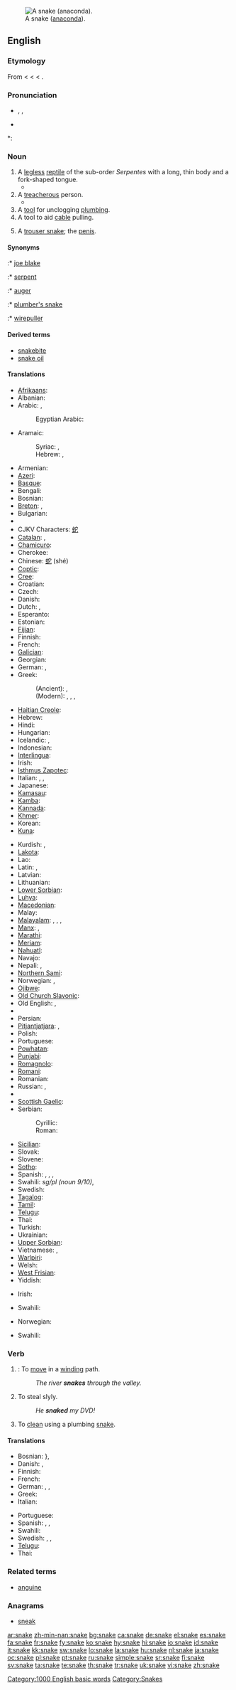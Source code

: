 {{wikipedia}}
[[Image:Anaconda jaune 34.JPG|thumb|right|A snake ([[anaconda]]).]]
==English==

===Etymology===
From {{etyl|enm}} < {{etyl|ang}} {{term|snaca|lang=ang}} < {{proto|Germanic|snakon}} < {{proto|Indo-European|snag-||sneg-|to crawl; a creeping thing}}.

===Pronunciation===
* {{enPR|snāk}}, {{IPA|/sneɪk/}}, {{SAMPA|/sneIK/}}
* {{audio|en-us-snake.ogg|Audio (US)}}

*: {{rhymes|eɪk}}

===Noun===
{{en-noun}}

# A [[legless]] [[reptile]] of the sub-order ''Serpentes'' with a long, thin body and a fork-shaped tongue.
#* {{quote-book|1892|[[w:Oscar Wilde|Oscar Wilde]]|[[w:A House of Pomegranates|A House of Pomegranates]]||url=http://books.google.com/books?id=6sUVAAAAYAAJ|passage=The man writhed like a trampled '''snake''', and a red foam bubbled from his lips.}}
# A [[treacherous]] person.
#* {{quote-book|1838|[[w:Charles Dickens|Charles Dickens]]|[[w:Nicholas Nickleby|Nicholas Nickleby]]||url=http://books.google.com/books?id=rLs0AAAAMAAJ|passage=Mrs. Kenwigs was horror-stricken to think that she should ever have nourished in her bosom such a '''snake''', adder, viper, serpent, and base crocodile, as Henrietta Petowker.}}
# A [[tool]] for unclogging [[plumbing]].
# A tool to aid [[cable]] pulling.
# {{slang}} A [[trouser snake]]; the [[penis]].

====Synonyms====
{{sense|reptile}}
:* [[joe blake]]
:* [[serpent]]
{{sense|plumbing tool}}
:* [[auger]]
:* [[plumber's snake]]
{{sense|tool for cable pulling}}
:* [[wirepuller]]

====Derived terms====
* [[snakebite]]
* [[snake oil]]

====Translations====
{{trans-top|legless reptile}}
* [[Afrikaans]]: {{t+|af|slang|xs=Afrikaans}}
* Albanian: {{t-|sq|gjarpër|m|xs=Albanian}}
* Arabic: {{t-|ar|ثعبان|ثُعْبَان|m|tr=θoaʕbáːn|sc=Arab}}, {{t|ar|ثعابين|ثَعَابِينُ|p|tr=θaʕabíːn|sc=Arab}}
*: Egyptian Arabic: {{tø|arz|تعبان|m|tr=ti3baan|sc=Arab|xs=Egyptian Arabic}}
* Aramaic:
*: Syriac: {{tø|syc|ܚܘܝܐ|m|tr=khewyā, khewyo|sc=Syrc|xs=Classical Syriac}}, {{tø|syc|ܚܘܘܝܬܐ|f|tr=khwāwīthā, khwowītho|sc=Syrc|xs=Classical Syriac}}
*: Hebrew: {{tø|arc|חויא|m|tr=khewyā, khewyo|sc=Hebr|xs=Aramaic}}, {{tø|arc|חוויתא|sc=Hebr|f|tr=khwāwīthā, khwowītho|xs=Aramaic}}
* Armenian: {{t+|hy|օձ|tr=òj|sc=Armn|xs=Armenian}}
* [[Azeri]]: {{t+|az|ilan|xs=Azeri}}
* [[Basque]]: {{t+|eu|suge|xs=Basque}}
* Bengali: {{tø|bn|সাপ|tr=sāp|sc=Beng}}
* Bosnian: {{t-|bs|zmija|f}}
* [[Breton]]: {{t+|br|naer|f|xs=Breton}}, {{t|br|sarpant|m|xs=Breton}}
* Bulgarian: {{t+|bg|змия|f|tr=zmija|sc=Cyrl}}
* {{trreq|Burmese}}
* CJKV Characters: [[蛇]]
* [[Catalan]]: {{t+|ca|serp|f}}, {{t-|ca|serpent|f}}
* [[Chamicuro]]: {{tø|ccc|sokopleye}}
* Cherokee: {{t-|chr|ᎢᎾᏛ|tr=inadv|sc=Cher|xs=Cherokee}}
* Chinese: [[蛇]] (shé)
* [[Coptic]]: {{tø|cop|ϩⲟϥ|tr=hof|sc=Copt}}
* [[Cree]]: {{t-|cr|ᑭᓀᐱᐠ|tr=kinepik|xs=Cree}}
* Croatian: {{t-|hr|zmija|f}}
* Czech: {{t-|cs|had|m}}
* Danish: {{t+|da|slange|c}}
* Dutch: {{t+|nl|slang|f}}, {{t+|nl|serpent|n}}
* Esperanto: {{t-|eo|serpento|xs=Esperanto}}
* Estonian: {{t+|et|madu}}
* [[Fijian]]: {{t-|fj|gata|xs=Fijian}}
* Finnish: {{t+|fi|käärme}}
* French: {{t+|fr|serpent|m}}
* [[Galician]]: {{t+|gl|serpe|f|xs=Galician}}
* Georgian: {{t-|ka|გველი|tr=gveli|xs=Georgian}}
* German: {{t+|de|Schlange|f}}, {{t+|de|Wurm|m}} {{italbrac|poetic}}
* Greek:
*: (Ancient): {{tø|grc|ὄφις|m|tr=óphis|sc=polytonic|xs=Ancient Greek}}, {{tø|grc|ἑρπετόν|n|tr=herpetón|sc=polytonic|xs=Ancient Greek}}
*: (Modern): {{t+|el|φίδι|n|tr=phídi|sc=Grek}}, {{t|el|όφις|m|tr=óphis|sc=Grek}}, {{t+|el|ερπετό|n|tr=erpetó|sc=Grek}}, {{t|el|φείδι|n|tr=pheídi|sc=Grek}}
* [[Haitian Creole]]: {{tø|ht|koulèv}}
* Hebrew: {{t+|he|נחש|m|tr=nakhaš|sc=Hebr}}
* Hindi: {{t+|hi|साँप|tr=sãp|sc=Deva|xs=Hindi}}
* Hungarian: {{t+|hu|kígyó}}
* Icelandic: {{t+|is|snákur|m}}, {{t+|is|slanga|f}}
* Indonesian: {{t+|id|ular|xs=Indonesian}}
* [[Interlingua]]: {{t-|ia|serpente|xs=Interlingua}}
* Irish: {{t-|ga|nathair|f|xs=Irish}}
* [[Isthmus Zapotec]]: {{tø|zai|beendaʼ|xs=Isthmus Zapotec}}
* Italian: {{t+|it|serpente|m}}, {{t+|it|serpe|f}}, {{t-|it|biscia|f}}
* Japanese: {{t+|ja|蛇|tr=[[へび]], hébi|sc=Jpan}}
* [[Kamasau]]: {{tø|kms|ghati}}
* [[Kamba]]: {{tø|kam|nzoka}}
* [[Kannada]]: {{t-|kn|ಹಾವು|tr=haavu|sc=Knda|xs=Kannada}}
* [[Khmer]]: {{t-|km|ពស់|tr=bpūah|sc=Khmr|xs=Khmer}}
* Korean: {{t+|ko|뱀|tr=baem|sc=Hang}}
* [[Kuna]]: {{tø|cuk|naibe|xs=Kuna}}
{{trans-mid}}
* Kurdish: {{t+|ku|mar}}, {{t-|ku|مار|sc=ku-Arab}}
* [[Lakota]]: {{tø|lkt|zuzeca|xs=Lakota}}
* Lao: {{t+|lo|ງູ|tr=nguu|sc=Laoo|xs=Lao}}
* Latin: {{t+|la|anguis|m}} {{t+|la|serpens|m|f|alt=serpēns}}, {{t-|la|vipera|f}}
* Latvian: {{t-|lv|čūska|f|xs=Latvian}}
* Lithuanian: {{t+|lt|gyvatė|f|xs=Lithuanian}}
* [[Lower Sorbian]]: {{tø|dsb|had|m|xs=Lower Sorbian}}
* [[Luhya]]: {{tø|luy|endemu}}
* [[Macedonian]]: {{t-|mk|змија|f|tr=zmíja|sc=Cyrl|xs=Macedonian}}
* Malay: {{t+|ms|ular|xs=Malay}}
* [[Malayalam]]: {{t|ml|പാന്പ്|sc=Mlym|xs=Malayalam}}, {{t|ml|സര്‍പ്പം|sc=Mlym|xs=Malayalam}}, {{t|ml|പന്നഗം|sc=Mlym|xs=Malayalam}}, {{t|ml|ഉരഗം|sc=Mlym|xs=Malayalam}}
* [[Manx]]: {{t-|gv|aarnieu|xs=Manx}}, {{t-|gv|ardnieu|xs=Manx}}
* [[Marathi]]: {{t-|mr|साप|tr=sāp|sc=Deva|xs=Marathi}}
* [[Meriam]]: {{tø|ulk|tábo|xs=Meriam}}
* [[Nahuatl]]: {{t-|nah|coatl|xs=Nahuatl}}
* Navajo: {{tø|nv|tł'iish}}
* Nepali: {{t-|ne|साँप|tr=sām̐pa|sc=Deva|xs=Nepali}}, {{t-|ne|साप|tr=saapa|sc=Deva|xs=Nepali}}
* [[Northern Sami]]: {{tø|se|gearpmaš|xs=Northern Sami}}
* Norwegian: {{t+|no|slange|m}}, {{t-|no|orm|m}}
* [[Ojibwe]]: {{tø|oj|ᑭᓀᐱᒃ|tr=ginebig|xs=Ojibwe}}
* [[Old Church Slavonic]]: {{tø|cu|змиꙗ|f|tr=zmija|sc=Cyrs}}
* Old English: {{t-|ang|snaca|m|xs=Old English}}, {{t-|ang|wyrm|m|xs=Old English}}
* {{trreq|Oriya}}
* Persian: {{t+|fa|مار|tr=mār|sc=fa-Arab|xs=Persian}}
* [[Pitjantjatjara]]: {{tø|pjt|liru|xs=Pitjantjatjara}}, {{tø|pjt|wami|xs=Pitjantjatjara}}
* Polish: {{t+|pl|wąż|m}}
* Portuguese: {{t+|pt|serpente|f}}
* [[Powhatan]]: {{tø|pim|askok|xs=Powhatan}}
* [[Punjabi]]: {{t|pa|ਸੱਪ|tr=sapp|sc=Deva|xs=Punjabi}}
* [[Romagnolo]]: {{tø|rgn|bìssa}}
* [[Romani]]: {{tø|rom|sap|xs=Romani}}
* Romanian: {{t+|ro|şarpe|m}}
* Russian: {{t+|ru|змея|f|tr=zmejá|sc=Cyrl}}, {{t|ru|змеи|p|tr=zméi|sc=Cyrl}}
* {{trreq|Sanskrit}}
* [[Scottish Gaelic]]: {{t-|gd|nathair|f|xs=Scottish Gaelic}}
* Serbian:
*: Cyrillic: {{t-|sr|змија|f|sc=Cyrl}}
*: Roman: {{t-|sr|zmija|f}}
* [[Sicilian]]: {{t-|scn|serpenti|m|xs=Sicilian}}
* Slovak: {{t-|sk|had|m}}
* Slovene: {{t+|sl|kača|f}}
* [[Sotho]]: {{t-|st|noha|xs=Sotho}}
* Spanish: {{t+|es|serpiente|f}}, {{t+|es|culebra|f}}, {{t-|es|sierpe}} {{italbrac|archaic}}, {{t+|es|víbora}} {{italbrac|colloquial|Mexico}}
* Swahili: {{t|sw|tnyoka|xs=Swahili}} ''sg/pl (noun 9/10)'',  {{t+|sw|nyoka|xs=Swahili}}
* Swedish: {{t+|sv|orm|c}}
* [[Tagalog]]: {{t|tl|ahas|xs=Tagalog}}
* [[Tamil]]: {{t|ta|பாம்பு|tr=pAmbu|sc=Taml|xs=Tamil}}
* [[Telugu]]: {{t|te|పాము|tr=paamu|sc=Telu}}
* Thai: {{t-|th|งู|sc=Thai|xs=Thai}}
* Turkish: {{t+|tr|yılan}}
* Ukrainian: {{t-|uk|змія|f|tr=zmijá|sc=Cyrl|xs=Ukrainian}}
* [[Upper Sorbian]]: {{t-|hsb|wuž|m|xs=Upper Sorbian}}
* Vietnamese: {{t+|vi|xà|xs=Vietnamese}}, {{t+|vi|rắn|xs=Vietnamese}}
* [[Warlpiri]]: {{tø|wbp|warna|xs=Warlpiri}}
* Welsh: {{t|cy|neidr|f|xs=Welsh}}
* [[West Frisian]]: {{t+|fy|slange|xs=West Frisian}}
* Yiddish: {{t-|yi|שלאַנג|f|tr=shlang|sc=Hebr|xs=Yiddish}}
{{trans-bottom}}

{{trans-top|treacherous person}}
* Irish: {{t-|ga|nathair|f|xs=Irish}}
{{trans-mid}}
* Swahili: {{t+|sw|nyoka|xs=Swahili}}
{{trans-bottom}}

{{trans-top|plumbing tool}}
* Norwegian: {{t|no|stakefjær|c}}
{{trans-mid}}
* Swahili: {{t+|sw|nyoka|xs=Swahili}}
{{trans-bottom}}

===Verb===
{{en-verb|snak|ing}}

# {{intransitive}}: To [[move]] in a [[wind]]ing path.
#: ''The river '''snakes''' through the valley.''
# {{context|transitive|AU|slang}} To steal slyly.
#: ''He '''snaked''' my DVD!''
# {{transitive}} To [[clean]] using a plumbing [[snake]].

====Translations====
{{trans-top|to move in a winding path}}
* Bosnian: {{t|bs|vijugati se}}}, {{t|bs|izvijati se}}
* Danish: {{t-|da|sno}}, {{t+|da|slange}}
* Finnish: {{t-|fi|kiemurrella}}
* French: {{t+|fr|serpenter}}
* German: {{t+|de|winden}}, {{t|de|sich winden}}, {{t|de|schlängeln}}
* Greek: {{t+|el|ελίσσομαι|tr=elisome|sc=Grek}}
* Italian: {{t-|it|serpeggiare}}
{{trans-mid}}
* Portuguese: {{t-|pt|serpentear}}
* Spanish: {{t-|es|culebrear}}, {{t-|es|serpentear}}, {{t|es|hacer culebra}}
* Swahili: {{t+|sw|nyoka|xs=Swahili}}
* Swedish: {{t|sv|slingra}}, {{t|sv|slingra sig}}, {{t|sv|vindla}}
* [[Telugu]]: {{t|te|మెలికలు తిరుగు|tr=melikalu tirugu|sc=Telu}}
* Thai: {{t|th|เลื้อย|sc=Thai|xs=Thai}}
{{trans-bottom}}

===Related terms===
* [[anguine]]

===Anagrams===
* [[sneak]]

[[Category:1000 English basic words]]
[[Category:Snakes]]

[[ar:snake]]
[[zh-min-nan:snake]]
[[bg:snake]]
[[ca:snake]]
[[de:snake]]
[[el:snake]]
[[es:snake]]
[[fa:snake]]
[[fr:snake]]
[[fy:snake]]
[[ko:snake]]
[[hy:snake]]
[[hi:snake]]
[[io:snake]]
[[id:snake]]
[[it:snake]]
[[kk:snake]]
[[sw:snake]]
[[lo:snake]]
[[la:snake]]
[[hu:snake]]
[[nl:snake]]
[[ja:snake]]
[[oc:snake]]
[[pl:snake]]
[[pt:snake]]
[[ru:snake]]
[[simple:snake]]
[[sr:snake]]
[[fi:snake]]
[[sv:snake]]
[[ta:snake]]
[[te:snake]]
[[th:snake]]
[[tr:snake]]
[[uk:snake]]
[[vi:snake]]
[[zh:snake]]